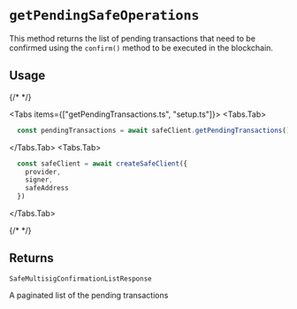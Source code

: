 

# `getPendingSafeOperations`

This method returns the list of pending transactions that need to be confirmed using the `confirm()` method to be executed in the blockchain.

## Usage

{/* <!-- vale off --> */}

<Tabs items={["getPendingTransactions.ts", "setup.ts"]}>
  <Tabs.Tab>
  ```typescript 
    const pendingTransactions = await safeClient.getPendingTransactions()
  ```
  </Tabs.Tab>
  <Tabs.Tab>
  ```typescript 
    const safeClient = await createSafeClient({
      provider,  
      signer,
      safeAddress
    })
  ```
  </Tabs.Tab>
</Tabs>

{/* <!-- vale on --> */}

## Returns

`SafeMultisigConfirmationListResponse`

A paginated list of the pending transactions
